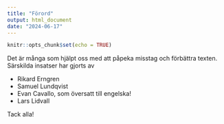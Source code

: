 ```yaml
---
title: "Förord"
output: html_document
date: "2024-06-17"
---
```


```r
knitr::opts_chunk$set(echo = TRUE)
```

\chapter*{Förord}


Det är många som hjälpt oss med att påpeka misstag och förbättra texten. 
Särskilda insatser har gjorts av

* Rikard Erngren
* Samuel Lundqvist
* Evan Cavallo, som översatt till engelska!
* Lars Lidvall

Tack alla!
